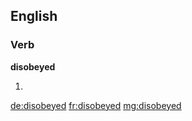 ==English==

===Verb===
'''disobeyed'''

# {{past of|[[disobey]]}}

[[de:disobeyed]]
[[fr:disobeyed]]
[[mg:disobeyed]]